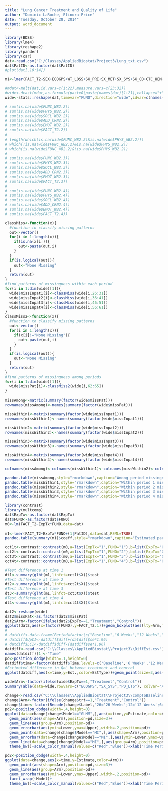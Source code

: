 ```yaml
---
title: "Lung Cancer Treatment and Quality of Life"
author: "Dominic LaRoche, Elinora Price"
date: "Tuesday, October 28, 2014"
output: word_document
---
```




```r
library(BDSS)
library(lme4)
library(reshape2)
library(pander)
library(car)
dat<-read.csv("C:/Classes/AppliedBiostat/Project3/Lung_txt.csv")
dat$PatID<-as.factor(dat$PatID)
#plot(dat[,10:14])
```

```r
m1<-lmer(FACT_T2~SEX+ECOGPS+WT_LOSS+SX_PRI+SX_MET+SX_SYS+SX_CD+CTC_HEM+(1|PatID),data=dat)
```

```r
#mdat<-melt(dat,id.vars=c(1:22),measure.vars=c(23:32))
#wide<-dcast(mdat,as.formula(paste0(paste(names(dat)[1:21],collapse="+"),"~",paste(names(dat)[23:32]),"+FUNO")))
wide<-stats::reshape(dat,timevar="FUNO",direction="wide",idvar=c(names(dat)[1:21]))
```

```r
# sum(is.na(wide$FUNC_WB2.2))
# sum(is.na(wide$PHYS_WB2.2))
# sum(is.na(wide$SOCL_WB2.2))
# sum(is.na(wide$ADD_CRN2.2))
# sum(is.na(wide$EMOT_WB2.2))
# sum(is.na(wide$FACT_T2.2))
# 
# length(which(is.na(wide$FUNC_WB2.2)&is.na(wide$PHYS_WB2.2)))
# which(!is.na(wide$FUNC_WB2.2)&is.na(wide$PHYS_WB2.2))
# which(is.na(wide$FUNC_WB2.2)&!is.na(wide$PHYS_WB2.2))
# 
# sum(is.na(wide$FUNC_WB2.3))
# sum(is.na(wide$PHYS_WB2.3))
# sum(is.na(wide$SOCL_WB2.3))
# sum(is.na(wide$ADD_CRN2.3))
# sum(is.na(wide$EMOT_WB2.3))
# sum(is.na(wide$FACT_T2.3))
# 
# sum(is.na(wide$FUNC_WB2.4))
# sum(is.na(wide$PHYS_WB2.4))
# sum(is.na(wide$SOCL_WB2.4))
# sum(is.na(wide$ADD_CRN2.4))
# sum(is.na(wide$EMOT_WB2.4))
# sum(is.na(wide$FACT_T2.4))

classMiss<-function(x){
  #function to classify missing patterns
  out<-vector()
  for(i in 1:length(x)){
    if(is.na(x[i])){
      out<-paste(out,i)
    }
  }
  if(is.logical(out)){
    out<-"None Missing"
  }
  return(out)
}
#find patterns of missingness within each period
for(i in 1:dim(wide)[1]){
  wide$missInpat1[i]<-classMiss(wide[i,26:31])
  wide$missInpat2[i]<-classMiss(wide[i,36:41])
  wide$missInpat3[i]<-classMiss(wide[i,46:51])
  wide$missInpat4[i]<-classMiss(wide[i,56:61])
}
classMiss2<-function(x){
  #function to classify missing patterns
  out<-vector()
  for(i in 1:length(x)){
    if(x[i]!="None Missing"){
      out<-paste(out,i)
    }
  }
  if(is.logical(out)){
    out<-"None Missing"
  }
  return(out)
}
#find patterns of missingness among periods
for(i in 1:dim(wide)[1]){
  wide$missPat[i]<-classMiss2(wide[i,62:65])
}

missAmong<-matrix(summary(factor(wide$missPat)))
rownames(missAmong)<-names(summary(factor(wide$missPat)))

missWithin1<-matrix(summary(factor(wide$missInpat1)))
rownames(missWithin1)<-names(summary(factor(wide$missInpat1)))

missWithin2<-matrix(summary(factor(wide$missInpat2)))
rownames(missWithin2)<-names(summary(factor(wide$missInpat2)))

missWithin3<-matrix(summary(factor(wide$missInpat3)))
rownames(missWithin3)<-names(summary(factor(wide$missInpat3)))

missWithin4<-matrix(summary(factor(wide$missInpat4)))
rownames(missWithin4)<-names(summary(factor(wide$missInpat4)))

colnames(missAmong)<-colnames(missWithin1)<-colnames(missWithin2)<-colnames(missWithin3)<-colnames(missWithin4)<-"N"

pandoc.table(missAmong,style="rmarkdown",caption="Among period missingness patterns")
pandoc.table(missWithin1,style="rmarkdown",caption="Within period 1 missingness patterns")
pandoc.table(missWithin2,style="rmarkdown",caption="Within period 2 missingness patterns")
pandoc.table(missWithin3,style="rmarkdown",caption="Within period 3 missingness patterns")
pandoc.table(missWithin4,style="rmarkdown",caption="Within period 4 missingness patterns")
```

```r
library(contrast)
library(multcomp)
dat$ExpTx<-as.factor(dat$ExpTx)
dat$FUNO<-as.factor(dat$FUNO)
m0<-lm(FACT_T2~ExpTx*FUNO,data=dat)

m1<-lmer(FACT_T2~ExpTx*FUNO+(1|PatID),data=dat,REML=TRUE)
pandoc.table(summary(m1)$coeff,style="rmarkdown",caption="Estimated parameters from unadjusted mixed model")


```


```r
cct1t<-contrast::contrast(m0,a=list(ExpTx="1",FUNO="1"),b=list(ExpTx="0",FUNO="1"))
cct2t<-contrast::contrast(m0,a=list(ExpTx="1",FUNO="2"),b=list(ExpTx="0",FUNO="2"))
cct3t<-contrast::contrast(m0,a=list(ExpTx="1",FUNO="3"),b=list(ExpTx="0",FUNO="3"))
cct4t<-contrast::contrast(m0,a=list(ExpTx="1",FUNO="4"),b=list(ExpTx="0",FUNO="4"))

#Test difference at time 1
dt1<-summary(glht(m1,linfct=cct1t$X))$test
#Test difference at time 2
dt2<-summary(glht(m1,linfct=cct2t$X))$test
#Test difference at time 3
dt3<-summary(glht(m1,linfct=cct3t$X))$test
#Test difference at time 4
dt4<-summary(glht(m1,linfct=cct4t$X))$test

```

```r
dat2<-reshape(wide)
dat2$missPat<-as.factor(dat2$missPat)
dat2$Arm<-factor(ifelse(dat2$ExpTx==1,"Treatment","Control"))
ggplot(dat2,aes(x=factor(FUNO),y=FACT_T2.1))+geom_boxplot(aes(lty=Arm,fill=missPat))
# 
# datdiff<-data.frame(Period=factor(c("Baseline","6 Weeks","12 Weeks","26 Weeks"),levels=c("Baseline","6 Weeks","12 Weeks","26 Weeks")),diff=c(dt1$coef,dt2$coef,dt3$coef,dt4$coef),se=c(dt1$sigma,dt2$sigma,dt3$sigma,dt4$sigma))
# datdiff$UpCI<-datdiff$diff+(datdiff$se*1.96)
# datdiff$LCI<-datdiff$diff-(datdiff$se*1.96)
datdiff<-read.csv("C:\\Classes\\AppliedBiostat\\Project3\\DiffEst.csv")
names(datdiff)[1]<-"Time"
pd<-position_dodge(width=.1,height=0)
datdiff$time<-factor(datdiff$Time,levels=c('Baseline','6 Weeks','12 Weeks','26 Weeks'))
#Estimated difference in QoL between treatment and control
ggplot(datdiff,aes(x=time,y=Est.,color=EstType))+geom_point(size=3,aes(shape=EstType),position=pd)+geom_line(aes(group=EstType),position=pd)+geom_errorbar(aes(ymin=Lower,ymax=Upper),width=.2,position=pd)+ylim(c(-10,10))+geom_hline(y=0,lty=2)+ylab("Difference in Estimated Quality of Life (95% CI)")+theme_bw()+scale_color_manual("Estimate Type",values=c("Red","Blue"))+scale_shape_manual("Estimate Type",values=1:2) + scale_linetype_manual("Estimate Type",values=1:2)+xlab("Time Period")+theme(legend.position='bottom')

```

```r
wide$Arm<-factor(ifelse(wide$ExpTx==1,"Treatment","Control"))
SummaryTable(data=wide,rowvars=c("ECOGPS","SX_SYS","PD_LT6"), colvar="Arm",cont.vars=c("CYCLES","SURV_DUR"),output="rmarkdown")
```

```r
change<-read.csv("C:\\Classes\\AppliedBiostat\\Project3\\compToBaseline.csv")
change$Arm<-factor(ifelse(change$trt==1,"Treatment","Control"))
change$time<-factor(Recode(change$Label,"26='26 Weeks';12='12 Weeks';6='6 Weeks';0='Baseline'"),levels=c('Baseline','6 Weeks','12 Weeks','26 Weeks'))
pd2<-position_dodge(width=.4,height=0)
ggplot(data=change[change$Model=="GLMM",],aes(x=time,y=Estimate,color=Arm))+
  geom_point(aes(shape=Arm),position=pd,size=3)+
  geom_line(aes(group=Arm),position=pd)+
  geom_errorbar(aes(ymin=Lower,ymax=Upper),width=.2,position=pd)+
  geom_point(data=change[change$Model=="MI",],aes(shape=Arm),position=pd2,size=3)+
  geom_errorbar(data=change[change$Model=="MI",],aes(ymin=Lower,ymax=Upper),width=.2,position=pd2,lty=2)+
  geom_line(data=change[change$Model=="MI",],aes(group=Arm),position=pd2,lty=2)+
  theme_bw()+scale_color_manual(values=c("Red","Blue"))+xlab("Time Period")+ylab("Estimated Quality of Life (95% CI)")+scale_shape_manual(values=1:2)

pd2<-position_dodge(width=.4,height=0)
ggplot(data=change,aes(x=time,y=Estimate,color=Arm))+
  geom_point(aes(shape=Arm),position=pd,size=3)+
  geom_line(aes(group=Arm),position=pd)+
  geom_errorbar(aes(ymin=Lower,ymax=Upper),width=.2,position=pd)+
  facet_wrap(~Model)+
  theme_bw()+scale_color_manual(values=c("Red","Blue"))+xlab("Time Period")+ylab("Estimated Quality of Life (95% CI)")+scale_shape_manual(values=1:2)+theme(legend.position="bottom")

```



